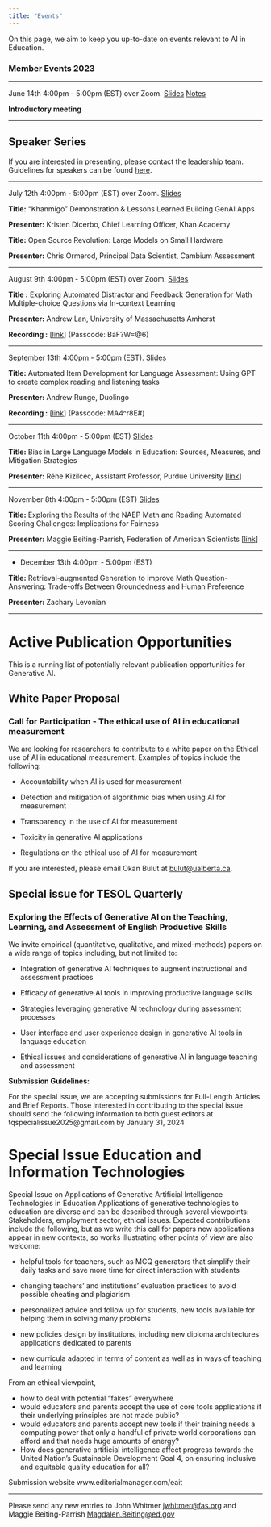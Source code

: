 ```yaml
---
title: "Events"
---
```


On this page, we aim to keep you up-to-date on events relevant to AI in Education.

### **Member Events 2023**

------------------------------------------------------------------------

June 14th 4:00pm - 5:00pm (EST) over Zoom. [Slides](meetings/June2023/slides.html) [Notes](meetings/June14-202.html)

**Introductory meeting**

------------------------------------------------------------------------

## Speaker Series

If you are interested in presenting, please contact the leadership team. Guidelines for speakers can be found [here](guidelines.html).

------------------------------------------------------------------------

July 12th 4:00pm - 5:00pm (EST) over Zoom. [Slides](meetings/July2023/slides.html)

**Title:** "Khanmigo" Demonstration & Lessons Learned Building GenAI Apps

**Presenter:** Kristen Dicerbo, Chief Learning Officer, Khan Academy

**Title:** Open Source Revolution: Large Models on Small Hardware

**Presenter:** Chris Ormerod, Principal Data Scientist, Cambium Assessment

------------------------------------------------------------------------

August 9th 4:00pm - 5:00pm (EST) over Zoom. [Slides](meetings/August2023/slides.html)

**Title :** Exploring Automated Distractor and Feedback Generation for Math Multiple-choice Questions via In-context Learning

**Presenter:** Andrew Lan, University of Massachusetts Amherst

**Recording :** \[[link](https://us06web.zoom.us/rec/share/5o6RtYJJFZgbRRbZBkRfQ9RbuoVnrFN2kFfEAyPRWShEtb-jyrQMmlQK1VfkL707.kgteeW6fkLc5HGnA)\] (Passcode: BaF?W=\@6)

------------------------------------------------------------------------

September 13th 4:00pm - 5:00pm (EST). [Slides](meetings/September2023/slides.html)

**Title:** Automated Item Development for Language Assessment: Using GPT to create complex reading and listening tasks

**Presenter:** Andrew Runge, Duolingo

**Recording :** \[[link](https://us06web.zoom.us/rec/share/4NrrZz3BHsylFTjWaRT5PSZQ7-oqXw0FkuV7igUO26QfY1YcJY5hDYpIj5zcAnYz.mo5Vu0kQERdtpjUP)\] (Passcode: MA4\^r8E#)

------------------------------------------------------------------------

October 11th 4:00pm - 5:00pm (EST) [Slides](meetings/October2023/slides.html)

**Title:** Bias in Large Language Models in Education: Sources, Measures, and Mitigation Strategies

**Presenter:** Réne Kizilcec, Assistant Professor, Purdue University \[[link](https://drive.google.com/file/d/1ln9eJJq4lCOSBscKgvf32eeN_TX5tplH/view?usp=drive_link)\]

------------------------------------------------------------------------

November 8th 4:00pm - 5:00pm (EST) [Slides](meetings/November2023/slides.html)

**Title:** Exploring the Results of the NAEP Math and Reading Automated Scoring Challenges: Implications for Fairness

**Presenter:** Maggie Beiting-Parrish, Federation of American Scientists \[[link](https://drive.google.com/file/d/14aGLApSEGMwDo-LsTbOZo2rMWYreMKE_/view?usp=drive_link)\]

------------------------------------------------------------------------

-   December 13th 4:00pm - 5:00pm (EST)

**Title:** Retrieval-augmented Generation to Improve Math Question-Answering: Trade-offs Between Groundedness and Human Preference

**Presenter:** Zachary Levonian

------------------------------------------------------------------------

# Active Publication Opportunities

This is a running list of potentially relevant publication opportunities for Generative AI.

## White Paper Proposal

### Call for Participation - The ethical use of AI in educational measurement

We are looking for researchers to contribute to a white paper on the Ethical use of AI in educational measurement. Examples of topics include the following:

-   Accountability when AI is used for measurement

-   Detection and mitigation of algorithmic bias when using AI for measurement

-   Transparency in the use of AI for measurement

-   Toxicity in generative AI applications

-   Regulations on the ethical use of AI for measurement

If you are interested, please email Okan Bulut at [bulut\@ualberta.ca](mailto:bulut@ualberta.ca).


## Special issue for TESOL Quarterly

### Exploring the Effects of Generative AI on the Teaching, Learning, and Assessment of English Productive Skills

We	invite	empirical (quantitative,	qualitative,	and	mixed-methods)	papers	on	a	wide	range	of	topics including,	but	not	limited	to:

- Integration	of	generative	AI	techniques	to	augment	instructional	and	assessment	practices	
- Efficacy	of	generative	AI	tools	in	improving	productive	language	skills	

- Strategies	leveraging	generative	AI	technology	during	assessment	processes

- User	interface	and	user	experience	design	in	generative	AI	tools	in	language	education

- Ethical	issues	and	considerations of	generative	AI	in	language	teaching	and	assessment

**Submission	Guidelines:**

For	the	special	issue,	we	are	accepting	submissions	for	Full-Length	Articles	and	Brief	Reports.	Those	interested	in	contributing	to	the	special	issue	should	send	the	following	information	to	both	guest	editors	at	tqspecialissue2025@gmail.com by	January	31,	2024

# Special Issue Education and Information Technologies

Special Issue on Applications of Generative Artificial Intelligence Technologies in Education
Applications of generative technologies to education are diverse and can be described through several viewpoints: Stakeholders, employment sector, ethical issues. Expected contributions include the following, but as we write this call for papers new applications appear in new contexts, so works illustrating other points of view are also welcome:

- helpful tools for teachers, such as MCQ generators that simplify their daily tasks and save more time for direct interaction with students

- changing teachers’ and institutions’ evaluation practices to avoid possible cheating and plagiarism

- personalized advice and follow up for students, new tools available for helping them in solving many problems

- new policies design by institutions, including new diploma architectures
applications dedicated to parents
- new curricula adapted in terms of content as well as in ways of teaching and learning

From an ethical viewpoint,

- how to deal with potential “fakes” everywhere
- would educators and parents accept the use of core tools applications if their underlying principles are not made public?
- would educators and parents accept new tools if their training needs a computing power that only a handful of private world corporations can afford and that needs huge amounts of energy?
- How does generative artificial intelligence affect progress towards the United Nation's Sustainable Development Goal 4, on ensuring inclusive and equitable quality education for all? 

Submission website www.editorialmanager.com/eait

---

Please send any new entries to John Whitmer [jwhitmer\@fas.org](mailto:jwhitmer@fas.org){.email} and Maggie Beiting-Parrish [Magdalen.Beiting\@ed.gov](mailto:Magdalen.Beiting@ed.gov){.email}
